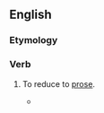 ==English==

===Etymology===
{{prefix|en|be|prose}}

===Verb===
{{en-verb}}

# {{lb|en|transitive|rare}} To reduce to [[prose]].
#* {{quote-book|en|title=Verbal Criticism|author=David Mallet|year=1733|passage=Such was his doom impos'd by Heaven's decree, / With ears that hear not, eyes that shall not see, / The low to raise, to level the Sublime, / To blast all Beauty, and '''beprose''' all Rhyme.}}